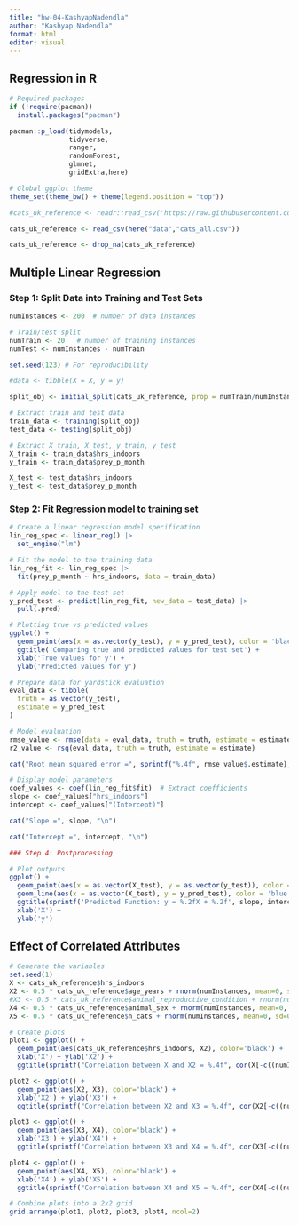 ```yaml
---
title: "hw-04-KashyapNadendla"
author: "Kashyap Nadendla"
format: html
editor: visual
---
```


## Regression in R

```r

# Required packages
if (!require(pacman))
  install.packages("pacman")

pacman::p_load(tidymodels,
               tidyverse,
               ranger,
               randomForest,
               glmnet,
               gridExtra,here)

# Global ggplot theme
theme_set(theme_bw() + theme(legend.position = "top"))
```

```r

#cats_uk_reference <- readr::read_csv('https://raw.githubusercontent.com/rfordatascience/tidytuesday/master/data/2023/2023-01-31/cats_uk_reference.csv')

cats_uk_reference <- read_csv(here("data","cats_all.csv"))
```

```r

cats_uk_reference <- drop_na(cats_uk_reference)
```

## Multiple Linear Regression

### Step 1: Split Data into Training and Test Sets

```r

numInstances <- 200  # number of data instances

# Train/test split
numTrain <- 20   # number of training instances
numTest <- numInstances - numTrain

set.seed(123) # For reproducibility

#data <- tibble(X = X, y = y)

split_obj <- initial_split(cats_uk_reference, prop = numTrain/numInstances)

# Extract train and test data
train_data <- training(split_obj)
test_data <- testing(split_obj)

# Extract X_train, X_test, y_train, y_test
X_train <- train_data$hrs_indoors
y_train <- train_data$prey_p_month

X_test <- test_data$hrs_indoors
y_test <- test_data$prey_p_month
```

### Step 2: Fit Regression model to training set

```r

# Create a linear regression model specification
lin_reg_spec <- linear_reg() |> 
  set_engine("lm")

# Fit the model to the training data
lin_reg_fit <- lin_reg_spec |> 
  fit(prey_p_month ~ hrs_indoors, data = train_data)
```

```r

# Apply model to the test set
y_pred_test <- predict(lin_reg_fit, new_data = test_data) |>
  pull(.pred)
```

```r

# Plotting true vs predicted values
ggplot() + 
  geom_point(aes(x = as.vector(y_test), y = y_pred_test), color = 'black') +
  ggtitle('Comparing true and predicted values for test set') +
  xlab('True values for y') +
  ylab('Predicted values for y')
```

```r

# Prepare data for yardstick evaluation
eval_data <- tibble(
  truth = as.vector(y_test),
  estimate = y_pred_test
)

# Model evaluation
rmse_value <- rmse(data = eval_data, truth = truth, estimate = estimate)
r2_value <- rsq(eval_data, truth = truth, estimate = estimate)

cat("Root mean squared error =", sprintf("%.4f", rmse_value$.estimate), "\n")
```

```r

# Display model parameters
coef_values <- coef(lin_reg_fit$fit)  # Extract coefficients
slope <- coef_values["hrs_indoors"]
intercept <- coef_values["(Intercept)"]

cat("Slope =", slope, "\n")
```

```r

cat("Intercept =", intercept, "\n")
```

```r

### Step 4: Postprocessing

# Plot outputs
ggplot() +
  geom_point(aes(x = as.vector(X_test), y = as.vector(y_test)), color = 'black') +
  geom_line(aes(x = as.vector(X_test), y = y_pred_test), color = 'blue', linewidth = 1) +
  ggtitle(sprintf('Predicted Function: y = %.2fX + %.2f', slope, intercept)) +
  xlab('X') +
  ylab('y')
```

## Effect of Correlated Attributes

```r

# Generate the variables
set.seed(1)
X <- cats_uk_reference$hrs_indoors
X2 <- 0.5 * cats_uk_reference$age_years + rnorm(numInstances, mean=0, sd=0.04)
#X3 <- 0.5 * cats_uk_reference$animal_reproductive_condition + rnorm(numInstances, mean=0, sd=0.01)
X4 <- 0.5 * cats_uk_reference$animal_sex + rnorm(numInstances, mean=0, sd=0.01)
X5 <- 0.5 * cats_uk_reference$n_cats + rnorm(numInstances, mean=0, sd=0.01)

# Create plots
plot1 <- ggplot() +
  geom_point(aes(cats_uk_reference$hrs_indoors, X2), color='black') +
  xlab('X') + ylab('X2') +
  ggtitle(sprintf("Correlation between X and X2 = %.4f", cor(X[-c((numInstances-numTest+1):numInstances)], X2[-c((numInstances-numTest+1):numInstances)])))

plot2 <- ggplot() +
  geom_point(aes(X2, X3), color='black') +
  xlab('X2') + ylab('X3') +
  ggtitle(sprintf("Correlation between X2 and X3 = %.4f", cor(X2[-c((numInstances-numTest+1):numInstances)], X3[-c((numInstances-numTest+1):numInstances)])))

plot3 <- ggplot() +
  geom_point(aes(X3, X4), color='black') +
  xlab('X3') + ylab('X4') +
  ggtitle(sprintf("Correlation between X3 and X4 = %.4f", cor(X3[-c((numInstances-numTest+1):numInstances)], X4[-c((numInstances-numTest+1):numInstances)])))

plot4 <- ggplot() +
  geom_point(aes(X4, X5), color='black') +
  xlab('X4') + ylab('X5') +
  ggtitle(sprintf("Correlation between X4 and X5 = %.4f", cor(X4[-c((numInstances-numTest+1):numInstances)], X5[-c((numInstances-numTest+1):numInstances)])))

# Combine plots into a 2x2 grid
grid.arrange(plot1, plot2, plot3, plot4, ncol=2)
```
